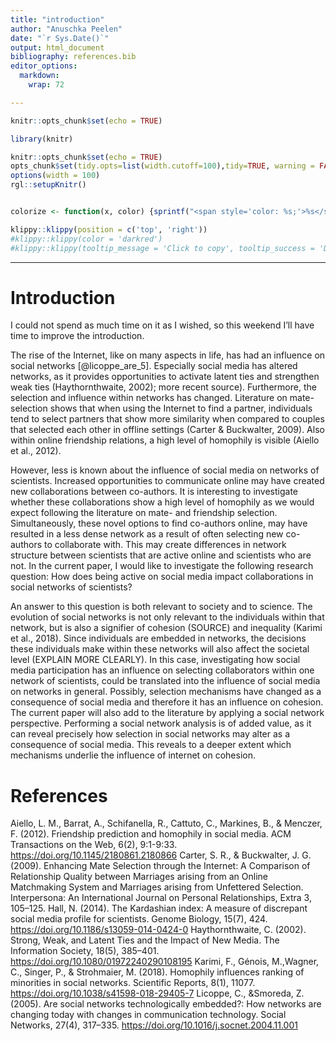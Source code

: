 ```yaml
---
title: "introduction"
author: "Anuschka Peelen"
date: "`r Sys.Date()`"
output: html_document
bibliography: references.bib
editor_options: 
  markdown: 
    wrap: 72

---
```


```r
knitr::opts_chunk$set(echo = TRUE)
```

```r
library(knitr)

knitr::opts_chunk$set(echo = TRUE)
opts_chunk$set(tidy.opts=list(width.cutoff=100),tidy=TRUE, warning = FALSE, message = FALSE,comment = "#>", cache=TRUE, class.source=c("test"), class.output=c("test2"))
options(width = 100)
rgl::setupKnitr()


colorize <- function(x, color) {sprintf("<span style='color: %s;'>%s</span>", color, x) }
```

```r
klippy::klippy(position = c('top', 'right'))
#klippy::klippy(color = 'darkred')
#klippy::klippy(tooltip_message = 'Click to copy', tooltip_success = 'Done')
```

------------------------------------------------------------------------

# Introduction

I could not spend as much time on it as I wished, so this weekend I'll
have time to improve the introduction.

The rise of the Internet, like on many aspects in life, has had an
influence on social networks [@licoppe_are_5]. Especially
social media has altered networks, as it provides opportunities to
activate latent ties and strengthen weak ties (Haythornthwaite, 2002);
more recent source). Furthermore, the selection and influence within
networks has changed. Literature on mate-selection shows that when using
the Internet to find a partner, individuals tend to select partners that
show more similarity when compared to couples that selected each other
in offline settings (Carter & Buckwalter, 2009). Also within online
friendship relations, a high level of homophily is visible (Aiello et
al., 2012).

However, less is known about the influence of social media on networks
of scientists. Increased opportunities to communicate online may have
created new collaborations between co-authors. It is interesting to
investigate whether these collaborations show a high level of homophily
as we would expect following the literature on mate- and friendship
selection. Simultaneously, these novel options to find co-authors
online, may have resulted in a less dense network as a result of often
selecting new co-authors to collaborate with. This may create
differences in network structure between scientists that are active
online and scientists who are not. In the current paper, I would like to
investigate the following research question: How does being active on
social media impact collaborations in social networks of scientists?

An answer to this question is both relevant to society and to science.
The evolution of social networks is not only relevant to the individuals
within that network, but is also a signifier of cohesion (SOURCE) and
inequality (Karimi et al., 2018). Since individuals are embedded in
networks, the decisions these individuals make within these networks
will also affect the societal level (EXPLAIN MORE CLEARLY). In this
case, investigating how social media participation has an influence on
selecting collaborators within one network of scientists, could be
translated into the influence of social media on networks in general.
Possibly, selection mechanisms have changed as a consequence of social
media and therefore it has an influence on cohesion. The current paper
will also add to the literature by applying a social network
perspective. Performing a social network analysis is of added value, as
it can reveal precisely how selection in social networks may alter as a
consequence of social media. This reveals to a deeper extent which
mechanisms underlie the influence of internet on cohesion.

# References

Aiello, L. M., Barrat, A., Schifanella, R., Cattuto, C., Markines, B., &
Menczer, F. (2012). Friendship prediction and homophily in social media.
ACM Transactions on the Web, 6(2), 9:1-9:33.
<https://doi.org/10.1145/2180861.2180866> Carter, S. R., & Buckwalter,
J. G. (2009). Enhancing Mate Selection through the Internet: A
Comparison of Relationship Quality between Marriages arising from an
Online Matchmaking System and Marriages arising from Unfettered
Selection. Interpersona: An International Journal on Personal
Relationships, Extra 3, 105--125. Hall, N. (2014). The Kardashian index:
A measure of discrepant social media profile for scientists. Genome
Biology, 15(7), 424. <https://doi.org/10.1186/s13059-014-0424-0>
Haythornthwaite, C. (2002). Strong, Weak, and Latent Ties and the Impact
of New Media. The Information Society, 18(5), 385--401.
<https://doi.org/10.1080/01972240290108195> Karimi, F., Génois,
M.,Wagner, C., Singer, P., & Strohmaier, M. (2018). Homophily influences
ranking of minorities in social networks. Scientific Reports, 8(1),
11077. <https://doi.org/10.1038/s41598-018-29405-7> Licoppe, C.,
&Smoreda, Z. (2005). Are social networks technologically embedded?: How
networks are changing today with changes in communication technology.
Social Networks, 27(4), 317--335.
<https://doi.org/10.1016/j.socnet.2004.11.001>
